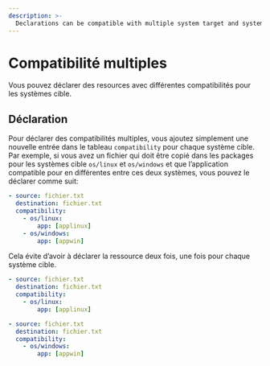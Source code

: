 ```yaml
---
description: >-
  Declarations can be compatible with multiple system target and system compatibility arguments
---
```



# Compatibilité multiples

Vous pouvez déclarer des resources avec différentes compatibilités pour les systèmes cible.

## Déclaration

Pour déclarer des compatibilités multiples, vous ajoutez simplement une nouvelle entrée dans le tableau `compatibility` pour chaque système cible. Par exemple, si vous avez un fichier qui doit être copié dans les packages pour les systèmes cible `os/linux` et `os/windows` et que l’application compatible pour en différentes entre ces deux systèmes, vous pouvez le déclarer comme suit:

<FileTree>
  <FileTree.Folder name="playbook" defaultOpen>
    <FileTree.Folder name=".git">
        <FileTree.File name="..." />
    </FileTree.Folder>
    <FileTree.Folder name=".aiop">
        <FileTree.File name="inventory_config.yml" />
        <FileTree.File name="inventory.yml" />
        <FileTree.File name="playbook.yml" />
    </FileTree.Folder>
    <FileTree.Folder name="resources" defaultOpen>
        <FileTree.File name=".aml" />
        <FileTree.File name="fichier.txt" />
    </FileTree.Folder>
  </FileTree.Folder>
</FileTree>

```yaml showLineNumbers {4-7} filename="resources/.aml"
- source: fichier.txt
  destination: fichier.txt
  compatibility:
    - os/linux:
        app: [applinux]
    - os/windows:
        app: [appwin]
```

Cela évite d’avoir à déclarer la ressource deux fois, une fois pour chaque système cible.

```yaml showLineNumbers {4-5, 10-11} filename="resources/.aml"
- source: fichier.txt
  destination: fichier.txt
  compatibility:
    - os/linux:
        app: [applinux]

- source: fichier.txt
  destination: fichier.txt
  compatibility:
    - os/windows:
        app: [appwin]
```

